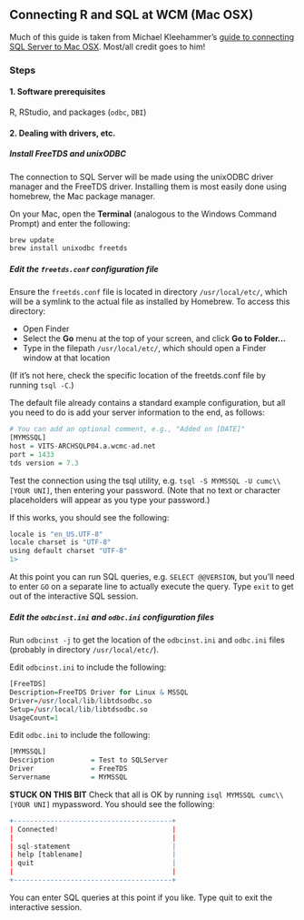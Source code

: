 ## Connecting R and SQL at WCM (Mac OSX)

Much of this guide is taken from Michael Kleehammer's [guide to connecting SQL Server to Mac OSX](https://github.com/mkleehammer/pyodbc/wiki/Connecting-to-SQL-Server-from-Mac-OSX). Most/all credit goes to him!

### Steps

#### 1. Software prerequisites 

R, RStudio, and packages (`odbc`, `DBI`)

#### 2. Dealing with drivers, etc. 

##### **Install FreeTDS and unixODBC**

The connection to SQL Server will be made using the unixODBC driver manager and the FreeTDS driver. Installing them is most easily done using homebrew, the Mac package manager. 

On your Mac, open the **Terminal** (analogous to the Windows Command Prompt) and enter the following:

```r
brew update
brew install unixodbc freetds
```

##### **Edit the `freetds.conf` configuration file** 

Ensure the `freetds.conf` file is located in directory `/usr/local/etc/`, which will be a symlink to the actual file as installed by Homebrew. To access this directory:

  * Open Finder
  * Select the **Go** menu at the top of your screen, and click **Go to Folder...**
  * Type in the filepath `/usr/local/etc/`, which should open a Finder window at that location

(If it's not here, check the specific location of the freetds.conf file by running `tsql -C`.) 

The default file already contains a standard example configuration, but all you need to do is add your server information to the end, as follows:

```r
# You can add an optional comment, e.g., "Added on [DATE]"
[MYMSSQL]
host = VITS-ARCHSQLP04.a.wcmc-ad.net
port = 1433
tds version = 7.3
```

Test the connection using the tsql utility, e.g. `tsql -S MYMSSQL -U cumc\\[YOUR UNI]`, then entering your password. (Note that no text or character placeholders will appear as you type your password.) 

If this works, you should see the following:

```r
locale is "en_US.UTF-8"
locale charset is "UTF-8"
using default charset "UTF-8"
1>
```

At this point you can run SQL queries, e.g. `SELECT @@VERSION`, but you'll need to enter `GO` on a separate line to actually execute the query. Type `exit` to get out of the interactive SQL session.

##### **Edit the `odbcinst.ini` and `odbc.ini` configuration files**

Run `odbcinst -j` to get the location of the `odbcinst.ini` and `odbc.ini` files (probably in directory `/usr/local/etc/`). 

Edit `odbcinst.ini` to include the following:

```r
[FreeTDS]
Description=FreeTDS Driver for Linux & MSSQL
Driver=/usr/local/lib/libtdsodbc.so
Setup=/usr/local/lib/libtdsodbc.so
UsageCount=1
```

Edit `odbc.ini` to include the following:

```r
[MYMSSQL]
Description         = Test to SQLServer
Driver              = FreeTDS
Servername          = MYMSSQL
```

**STUCK ON THIS BIT**
Check that all is OK by running `isql MYMSSQL cumc\\[YOUR UNI]` mypassword. You should see the following:

```r
+---------------------------------------+
| Connected!                            |
|                                       |
| sql-statement                         |
| help [tablename]                      |
| quit                                  |
|                                       |
+---------------------------------------+
```

You can enter SQL queries at this point if you like. Type quit to exit the interactive session.